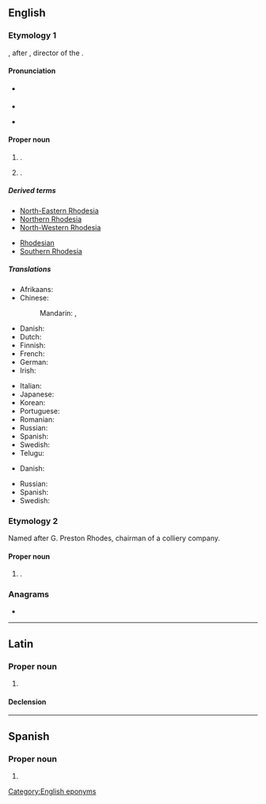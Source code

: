 ==English==
{{wikipedia|Rhodesia (disambiguation)|Rhodesia}}

===Etymology 1===
{{affix|en|Rhodes|-ia}}, after {{w|Cecil Rhodes}}, director of the {{w|British South Africa Company}}.

====Pronunciation====
* {{a|UK}} {{IPA|en|/ɹəʊˈdiːʃə/}}
* {{audio|en|LL-Q1860 (eng)-Vealhurl-Rhodesia.wav|Audio (UK)}}
* {{a|US}} {{IPA|en|/ɹoʊˈdiːʒə/}}

====Proper noun====
{{en-proper noun}}

# {{senseid|en|Q217169}}{{lb|en|historical}} {{place|en|former country|r/Southern Africa|in what is now [[Zimbabwe]], originally called Southern Rhodesia, named after its founder, Cecil Rhodes}}. {{defdate|used from 1964 to 1979}}
# {{lb|en|historical}} {{place|en|historical region|r/Southern Africa|the area now occupied by Zimbabwe and [[Zambia]]}}. {{defdate|used from 1895 to 1964}}

=====Derived terms=====
{{der-top}}
* [[North-Eastern Rhodesia]]
* [[Northern Rhodesia]]
* [[North-Western Rhodesia]]
{{der-mid}}
* [[Rhodesian]]
* [[Southern Rhodesia]]
{{der-bottom}}

=====Translations=====
{{trans-top|id=Q217169|historical name of Zimbabwe}}
* Afrikaans: {{t+|af|Rhodesië}}
* Chinese:
*: Mandarin: {{t|cmn|羅德西亞}}, {{t|cmn|罗德西亚|tr=Luódéxīyà, Luódéxīyǎ}}
* Danish: {{t|da|Rhodesia}}
* Dutch: {{t+|nl|Rhodesië|n}}
* Finnish: {{t+|fi|Rhodesia}}
* French: {{t+|fr|Rhodésie|f}}
* German: {{t+|de|Rhodesien|n}}
* Irish: {{t|ga|an Róidéis|f}}
{{trans-mid}}
* Italian: {{t|it|Rhodesia|f}}
* Japanese: {{t|ja|ローデシア|tr=rōdesia}}
* Korean: {{t|ko|로디지아}}
* Portuguese: {{t|pt|Rodésia|f}}
* Romanian: {{t+|ro|Rhodesia|f}}
* Russian: {{t+|ru|Роде́зия|f|tr=Rodɛ́zija}}
* Spanish: {{t+|es|Rodesia|f}}
* Swedish: {{t|sv|Rhodesia}}
* Telugu: {{t|te|రొడీషియా}}
{{trans-bottom}}

{{trans-top|the area now occupied by Zimbabwe and Zambia}}
* Danish: {{t|da|Rhodesia}}
{{trans-mid}}
* Russian: {{t+|ru|Роде́зия|f|tr=Rodɛ́zija}}
* Spanish: {{t+|es|Rodesia|f}}
* Swedish: {{t|sv|Rhodesia}}
{{trans-bottom}}

===Etymology 2===
Named after G. Preston Rhodes, chairman of a colliery company.

====Proper noun====
{{en-proper noun}}

# {{place|en|village/and/civil parish|in|dist/Bassetlaw|co/Nottinghamshire|cc/England}} {{q|[[OS]] grid ref SK5680}}.

===Anagrams===
* {{anagrams|en|a=adehiors|isohedra}}

[[Category:English eponyms]]
{{C|en|Zimbabwe}}

----

==Latin==

===Proper noun===
{{la-proper noun|Rhodesia<1>}}

# {{lb|la|New Latin}} {{l|en|Rhodesia}}

====Declension====
{{la-ndecl|Rhodesia<1>}}

----

==Spanish==

===Proper noun===
{{es-proper noun|f}}

# {{alternative form of|es|Rodesia}}